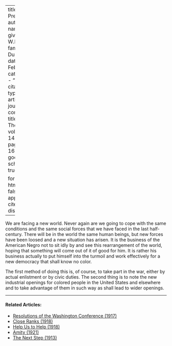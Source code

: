 
---
title: 'The Present'
author:
  - name:
      given: W.E.B.
      family: Du Bois
date: Feb. 1917
categories: 
  - ""
citation: 
  type: article-journal
  container-title: The Crisis
  volume: 14
  issue: 4
  page: 165-166
google-scholar: true

format:
  html:
    toc: false
    appendix-cite-as: display
---



We are facing a new world. Never again are we going to cope with the same conditions and the same social forces that we have faced in the last half-century. There will be in the world the same human beings, but new forces have been loosed and a new situation has arisen. It is the business of the American Negro not to sit idly by and see this rearrangement of the world, hoping that something will come out of it of good for him. It is rather his business actually to put himself into the turmoil and work effectively for a new democracy that shall know no color.

The first method of doing this is, of course, to take part in the war, either by actual enlistment or by civic duties. The second thing is to note the new industrial openings for colored people in the United States and elsewhere and to take advantage of them in such way as shall lead to wider openings.

<!-- Similar articles start here -->
<div  class="clear-wrap"></div>
<hr>
#### Related Articles:

* [Resolutions of the Washington Conference (1917)](/Volumes/14/02/resolutions.html)
* [Close Ranks (1918)](/Volumes/16/03/close_ranks.html)
* [Help Us to Help (1918)](/Volumes/16/04/help_us.html)
* [Amity (1921)](/Volumes/22/03/amity.html)
* [The Next Step (1913)](/Volumes/06/02/next_step.html)

<!-- Similar articles end here -->